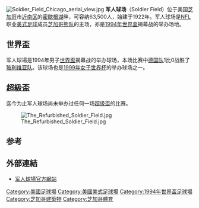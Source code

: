 {{Expand|time=2014-09-15}}
{{Infobox_Stadium
| stadium_name        = Soldier field<br />軍人球場
| image               = [[File:Soldier_field_2006.jpg|300px]]
| location            = {{USA}} [[芝加哥|芝加哥]]<br />（1410 S Museum Campus Drive, Chicago, IL 60605）
| coordinates         = {{Coord|41|51|45|N|87|37|0|W|type:landmark_scale:2000|display=inline,title}}<ref>{{GNIS|418694|Soldier Field}}</ref>
| broke_ground        = 1922年
| opened              = 1924年10月9日
| dedicated           = 
| closed              = 
| demolished          = 
| owner               = 芝加哥市
| operator            = SMG
| surface             = Grass
| construction_cost   = $1,300 万 [[美元|USD]]<ref name="sfnet">{{cite web|url=http://www.soldierfield.net/content/stadium-history|title=Stadium History and Timeline|year=2010|work=Official website|publisher=Soldier Field|accessdate=May 21, 2010|deadurl=yes|archiveurl=https://web.archive.org/web/20110717055344/http://www.soldierfield.net/content/stadium-history|archivedate=2011年7月17日}}</ref>
| architect           = Holabird & Roche
| former_names        = Municipal Grant Park Stadium (1924–1925)
| tenants             = 
}}
[[File:Soldier_Field_Chicago_aerial_view.jpg|thumb]]
'''军人球场'''（Soldier Field）位于美国[[芝加哥|芝加哥]]市[[近南区_(芝加哥)|近南区]]的[[密歇根湖|密歇根湖]]畔，可容纳63,500人，始建于1922年。军人球场是[[NFL|NFL]]职业[[美式足球|美式足球]]成员[[芝加哥熊|芝加哥熊队]]的主场，亦是[[1994年美國世界盃|1994年世界盃]]揭幕战的举办场地。

== 世界盃 ==
军人球場是1994年男子[[世界盃足球賽|世界盃]]揭幕战的举办球场，本场比赛中[[德国国家足球队|德国队]]1比0战胜了[[玻利维亚国家足球队|玻利维亚队]]。该球场也是[[1999年女子世界杯足球赛|1999年女子世界杯]]的举办球场之一。

== 超級盃 ==
迄今为止军人球场尚未举办过任何一场[[超级碗|超级盃]]的比赛。

[[File:The_Refurbished_Soldier_Field.jpg|thumb]]

==参考==
{{refs}}

== 外部連結 ==
* [http://www.soldierfield.net/ 军人球場官方網站] {{Wayback|url=http://www.soldierfield.net/ |date=20201207081355 }}

{{start box}}
{{succession box|3=[[世界盃足球賽|國際足联世界盃]]<br />揭幕战舉行場地|1= [[圣西罗球场|圣西罗球场]]<br />（[[意大利|意大利]][[米兰|米兰]]） |2=[[法蘭西球場|法蘭西球場]]<br />（[[法國|法國]][[巴黎|巴黎]]） |4=1994年}}
{{end box}}

[[Category:美國足球場|Category:美國足球場]]
[[Category:美國美式足球場|Category:美國美式足球場]]
[[Category:1994年世界盃足球場|Category:1994年世界盃足球場]]
[[Category:芝加哥建築物|Category:芝加哥建築物]]
[[Category:芝加哥體育|Category:芝加哥體育]]
{{gymnasium-stub}}